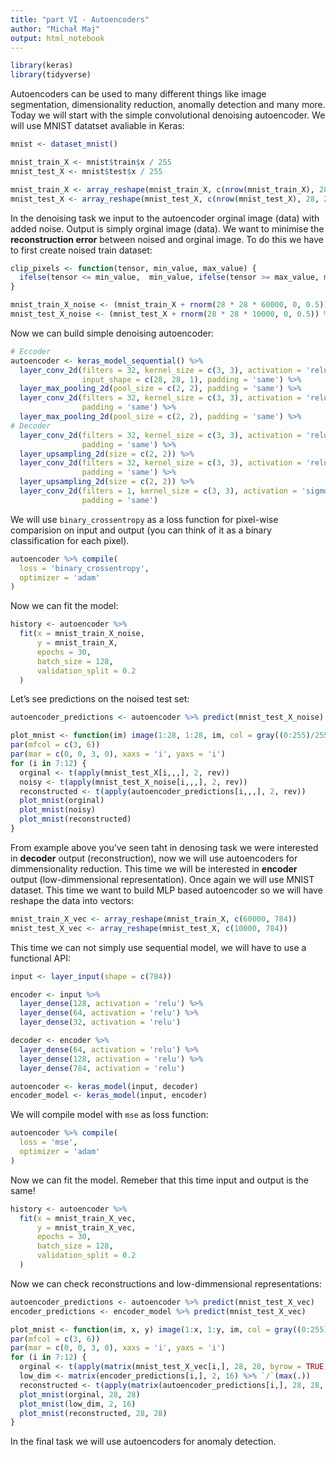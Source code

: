 ```yaml
---
title: "part VI - Autoencoders"
author: "Michał Maj"
output: html_notebook
---
```


```r
library(keras)
library(tidyverse)
```

Autoencoders can be used to many different things like image segmentation, dimensionality reduction, anomally detection and many more. Today we will start with the simple convolutional denoising autoencoder. We will use MNIST datatset avaliable in Keras:

```r
mnist <- dataset_mnist()

mnist_train_X <- mnist$train$x / 255
mnist_test_X <- mnist$test$x / 255

mnist_train_X <- array_reshape(mnist_train_X, c(nrow(mnist_train_X), 28, 28, 1))
mnist_test_X <- array_reshape(mnist_test_X, c(nrow(mnist_test_X), 28, 28, 1))
```

In the denoising task we input to the autoencoder orginal image (data) with added noise. Output is simply orginal image (data). We want to minimise the **reconstruction error** between noised and orginal image. To do this we have to first create noised train dataset:

```r
clip_pixels <- function(tensor, min_value, max_value) {
  ifelse(tensor <= min_value,  min_value, ifelse(tensor >= max_value, max_value, tensor))
}

mnist_train_X_noise <- (mnist_train_X + rnorm(28 * 28 * 60000, 0, 0.5)) %>% clip_pixels(., 0, 1)
mnist_test_X_noise <- (mnist_test_X + rnorm(28 * 28 * 10000, 0, 0.5)) %>% clip_pixels(., 0, 1)
```

Now we can build simple denoising autoencoder:

```r
# Eccoder
autoencoder <- keras_model_sequential() %>%
  layer_conv_2d(filters = 32, kernel_size = c(3, 3), activation = 'relu',
                input_shape = c(28, 28, 1), padding = 'same') %>%
  layer_max_pooling_2d(pool_size = c(2, 2), padding = 'same') %>%
  layer_conv_2d(filters = 32, kernel_size = c(3, 3), activation = 'relu',
                padding = 'same') %>%
  layer_max_pooling_2d(pool_size = c(2, 2), padding = 'same') %>%
# Decoder
  layer_conv_2d(filters = 32, kernel_size = c(3, 3), activation = 'relu',
                padding = 'same') %>%
  layer_upsampling_2d(size = c(2, 2)) %>%
  layer_conv_2d(filters = 32, kernel_size = c(3, 3), activation = 'relu',
                padding = 'same') %>%
  layer_upsampling_2d(size = c(2, 2)) %>%
  layer_conv_2d(filters = 1, kernel_size = c(3, 3), activation = 'sigmoid',
                padding = 'same')
```

We will use `binary_crossentropy` as a loss function for pixel-wise comparision on input and output (you can think of it as a binary classification for each pixel).

```r
autoencoder %>% compile(
  loss = 'binary_crossentropy',
  optimizer = 'adam'
)
```

Now we can fit the model:

```r
history <- autoencoder %>%
  fit(x = mnist_train_X_noise,
      y = mnist_train_X,
      epochs = 30,
      batch_size = 128,
      validation_split = 0.2
  )
```

Let's see predictions on the noised test set:

```r
autoencoder_predictions <- autoencoder %>% predict(mnist_test_X_noise)

plot_mnist <- function(im) image(1:28, 1:28, im, col = gray((0:255)/255))
par(mfcol = c(3, 6))
par(mar = c(0, 0, 3, 0), xaxs = 'i', yaxs = 'i')
for (i in 7:12) {
  orginal <- t(apply(mnist_test_X[i,,,], 2, rev))
  noisy <- t(apply(mnist_test_X_noise[i,,,], 2, rev))
  reconstructed <- t(apply(autoencoder_predictions[i,,,], 2, rev))
  plot_mnist(orginal)
  plot_mnist(noisy)
  plot_mnist(reconstructed)
}
```

From example above you've seen taht in denosing task we were interested in **decoder** output (reconstruction), now we will use autoencoders for dimmensionality reduction. This time we will be interested in **encoder** output (low-dimmensional representation). Once again we will use MNIST dataset. This time we want to build MLP based autoencoder so we will have reshape the data into vectors:

```r
mnist_train_X_vec <- array_reshape(mnist_train_X, c(60000, 784))
mnist_test_X_vec <- array_reshape(mnist_test_X, c(10000, 784))
```

This time we can not simply use sequential model, we will have to use a functional API:

```r
input <- layer_input(shape = c(784))

encoder <- input %>%
  layer_dense(128, activation = 'relu') %>%
  layer_dense(64, activation = 'relu') %>%
  layer_dense(32, activation = 'relu')

decoder <- encoder %>%
  layer_dense(64, activation = 'relu') %>%
  layer_dense(128, activation = 'relu') %>%
  layer_dense(784, activation = 'relu')

autoencoder <- keras_model(input, decoder)
encoder_model <- keras_model(input, encoder)
```

We will compile model with `mse` as loss function:

```r
autoencoder %>% compile(
  loss = 'mse',
  optimizer = 'adam'
)
```

Now we can fit the model. Remeber that this time input and output is the same!

```r
history <- autoencoder %>%
  fit(x = mnist_train_X_vec,
      y = mnist_train_X_vec,
      epochs = 30,
      batch_size = 128,
      validation_split = 0.2
  )
```

Now we can check reconstructions and low-dimmensional representations:

```r
autoencoder_predictions <- autoencoder %>% predict(mnist_test_X_vec)
encoder_predictions <- encoder_model %>% predict(mnist_test_X_vec)

plot_mnist <- function(im, x, y) image(1:x, 1:y, im, col = gray((0:255)/255))
par(mfcol = c(3, 6))
par(mar = c(0, 0, 3, 0), xaxs = 'i', yaxs = 'i')
for (i in 7:12) {
  orginal <- t(apply(matrix(mnist_test_X_vec[i,], 28, 28, byrow = TRUE), 2, rev))
  low_dim <- matrix(encoder_predictions[i,], 2, 16) %>% `/`(max(.))
  reconstructed <- t(apply(matrix(autoencoder_predictions[i,], 28, 28, byrow = TRUE), 2, rev))
  plot_mnist(orginal, 28, 28)
  plot_mnist(low_dim, 2, 16)
  plot_mnist(reconstructed, 28, 28)
}
```

In the final task we will use autoencoders for anomaly detection.

